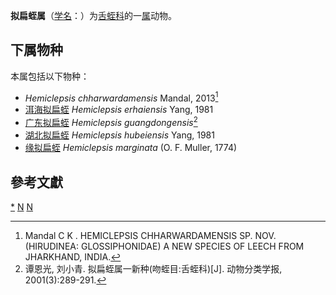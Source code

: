 {{Automatic taxobox
| taxon = Hemiclepsis 
| authority = Vejdovsky, 1884
| subdivision_ranks = 种
| subdivision = 见正文
}}
'''拟扁蛭属'''（[[学名|学名]]：{{lang|la|''Hemiclepsis''}}）为[[舌蛭科|舌蛭科]]的一[[属|属]]动物。

==下属物种==
本属包括以下物种：
* ''Hemiclepsis chharwardamensis'' Mandal, 2013<ref>Mandal C K . HEMICLEPSIS CHHARWARDAMENSIS SP. NOV. (HIRUDINEA: GLOSSIPHONIDAE) A NEW SPECIES OF LEECH FROM JHARKHAND, INDIA. </ref>
* [[洱海拟扁蛭|洱海拟扁蛭]] ''Hemiclepsis erhaiensis'' Yang, 1981
* [[广东拟扁蛭|广东拟扁蛭]] ''Hemiclepsis guangdongensis''<ref>谭恩光, 刘小青. 拟扁蛭属一新种(吻蛭目:舌蛭科)[J]. 动物分类学报, 2001(3):289-291.</ref>
* [[湖北拟扁蛭|湖北拟扁蛭]] ''Hemiclepsis hubeiensis'' Yang, 1981
* [[缘拟扁蛭|缘拟扁蛭]] ''Hemiclepsis marginata'' (O. F. Muller, 1774)

==參考文獻==
{{reflist}}

{{taxonbar}}

[[Category:_拟扁蛭属|*]]
[[Category:_舌蛭科|N]]
[[Category:_1884年描述的分类群|N]]